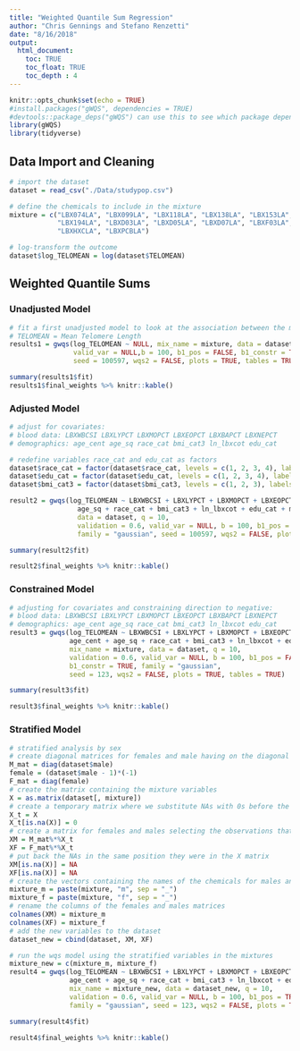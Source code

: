 ```yaml
---
title: "Weighted Quantile Sum Regression"
author: "Chris Gennings and Stefano Renzetti"
date: "8/16/2018"
output: 
  html_document:
    toc: TRUE
    toc_float: TRUE
    toc_depth : 4
---
```


```r
knitr::opts_chunk$set(echo = TRUE)
#install.packages("gWQS", dependencies = TRUE)
#devtools::package_deps("gWQS") can use this to see which package dependencies you already have
library(gWQS)
library(tidyverse)
```

## Data Import and Cleaning

```r
# import the dataset
dataset = read_csv("./Data/studypop.csv")

# define the chemicals to include in the mixture
mixture = c("LBX074LA", "LBX099LA", "LBX118LA", "LBX138LA", "LBX153LA", "LBX170LA", "LBX180LA", "LBX187LA",
            "LBX194LA", "LBXD03LA", "LBXD05LA", "LBXD07LA", "LBXF03LA", "LBXF04LA", "LBXF05LA", "LBXF08LA",
            "LBXHXCLA", "LBXPCBLA")

# log-transform the outcome
dataset$log_TELOMEAN = log(dataset$TELOMEAN)
```

## Weighted Quantile Sums

### Unadjusted Model

```r
# fit a first unadjusted model to look at the association between the mixture and the outcome
# TELOMEAN = Mean Telomere Length
results1 = gwqs(log_TELOMEAN ~ NULL, mix_name = mixture, data = dataset, q = 10, validation = 0.6, 
                valid_var = NULL,b = 100, b1_pos = FALSE, b1_constr = TRUE, family = "gaussian", 
                seed = 100597, wqs2 = FALSE, plots = TRUE, tables = TRUE)

summary(results1$fit)
results1$final_weights %>% knitr::kable()
```

### Adjusted Model

```r
# adjust for covariates:
# blood data: LBXWBCSI LBXLYPCT LBXMOPCT LBXEOPCT LBXBAPCT LBXNEPCT
# demographics: age_cent age_sq race_cat bmi_cat3 ln_lbxcot edu_cat

# redefine variables race_cat and edu_cat as factors
dataset$race_cat = factor(dataset$race_cat, levels = c(1, 2, 3, 4), labels = c(1, 2, 3, 4))
dataset$edu_cat = factor(dataset$edu_cat, levels = c(1, 2, 3, 4), labels = c(1, 2, 3, 4))
dataset$bmi_cat3 = factor(dataset$bmi_cat3, levels = c(1, 2, 3), labels = c(1, 2, 3))

result2 = gwqs(log_TELOMEAN ~ LBXWBCSI + LBXLYPCT + LBXMOPCT + LBXEOPCT + LBXBAPCT + LBXNEPCT + age_cent +
                 age_sq + race_cat + bmi_cat3 + ln_lbxcot + edu_cat + male, mix_name = mixture, 
                 data = dataset, q = 10, 
                 validation = 0.6, valid_var = NULL, b = 100, b1_pos = TRUE, b1_constr = TRUE, 
                 family = "gaussian", seed = 100597, wqs2 = FALSE, plots = TRUE, tables = TRUE)

summary(result2$fit)

result2$final_weights %>% knitr::kable()
```

### Constrained Model

```r
# adjusting for covariates and constraining direction to negative:
# blood data: LBXWBCSI LBXLYPCT LBXMOPCT LBXEOPCT LBXBAPCT LBXNEPCT
# demographics: age_cent age_sq race_cat bmi_cat3 ln_lbxcot edu_cat
result3 = gwqs(log_TELOMEAN ~ LBXWBCSI + LBXLYPCT + LBXMOPCT + LBXEOPCT + LBXBAPCT + LBXNEPCT + 
               age_cent + age_sq + race_cat + bmi_cat3 + ln_lbxcot + edu_cat, 
               mix_name = mixture, data = dataset, q = 10, 
               validation = 0.6, valid_var = NULL, b = 100, b1_pos = FALSE, 
               b1_constr = TRUE, family = "gaussian", 
               seed = 123, wqs2 = FALSE, plots = TRUE, tables = TRUE)

summary(result3$fit)

result3$final_weights %>% knitr::kable()
```

### Stratified Model

```r
# stratified analysis by sex
# create diagonal matrices for females and male having on the diagonal 1 or 0 to select female or males values respectively
M_mat = diag(dataset$male)
female = (dataset$male - 1)*(-1)
F_mat = diag(female)
# create the matrix containing the mixture variables
X = as.matrix(dataset[, mixture])
# create a temporary matrix where we substitute NAs with 0s before the matrix multiplication
X_t = X
X_t[is.na(X)] = 0
# create a matrix for females and males selecting the observations that corresponds to each sex
XM = M_mat%*%X_t
XF = F_mat%*%X_t
# put back the NAs in the same position they were in the X matrix
XM[is.na(X)] = NA
XF[is.na(X)] = NA
# create the vectors containing the names of the chemicals for males and females
mixture_m = paste(mixture, "m", sep = "_")
mixture_f = paste(mixture, "f", sep = "_")
# rename the columns of the females and males matrices
colnames(XM) = mixture_m
colnames(XF) = mixture_f
# add the new variables to the dataset
dataset_new = cbind(dataset, XM, XF)

# run the wqs model using the stratified variables in the mixtures
mixture_new = c(mixture_m, mixture_f)
result4 = gwqs(log_TELOMEAN ~ LBXWBCSI + LBXLYPCT + LBXMOPCT + LBXEOPCT + LBXBAPCT + LBXNEPCT + 
               age_cent + age_sq + race_cat + bmi_cat3 + ln_lbxcot + edu_cat, 
               mix_name = mixture_new, data = dataset_new, q = 10, 
               validation = 0.6, valid_var = NULL, b = 100, b1_pos = TRUE, b1_constr = FALSE, 
               family = "gaussian", seed = 123, wqs2 = FALSE, plots = TRUE, tables = TRUE)

summary(result4$fit)

result4$final_weights %>% knitr::kable()

```


